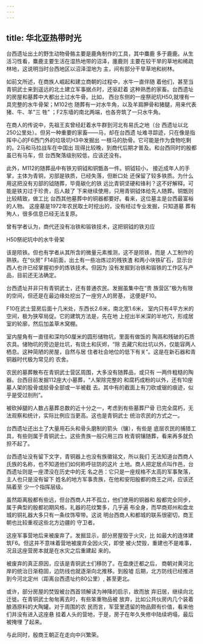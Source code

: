 ```yaml
---
---
---
```

title: 华北亚热带时光
---



台西遗址出土的野生动物骨骼主要是鹿角制作的工具，其中麋鹿 多于鹿鹿。从生活习性看，麋鹿主要生活在湿热地带的沼泽，廛鹿则 主要在较干旱的草地和稀疏林地，这说明当时台西地区以沼泽湿地为 主，间有部分干旱草地和树林。

如前文所述，在商族人崛起和建立商朝的过程中，水牛一直伴随 着他们，甚至当青铜武士来到遥远的北土建立军事据点时，还驱赶着 这种熟悉的家畜。台西遗址的房屋和墓葬中大都出土过水牛骨。比如， 西台东侧的一座祭祀坑H50,就埋有一具完整的水牛骨架；M102也 随葬有一对水牛角，以及羊肩胛骨和猪腿，用来代表猪、牛、羊"三 牲” ；F2东墙的南北两端，也各夯筑了一只水牛角。

在商人的传说中，先祖王亥曾经赶着水牛群到河北有易氏之地（台 西遗址以北250公里处）。但另一种重要的家畜——马，却在台西遗 址难寻踪迹，只在像是指挥中心的F6西门外的垃圾坑H3中发掘出 一根马的肋骨。它可能是作为食物吃剩的。2马和马拉战车在中国出 现得比较晚，到商代后期才普及。和台西同时的殷都虽已有马车，但 台西聚落级别较低，应该还没有。

此外，M112的随葬品中有铁刃铜钺和铜甑各一件。铜钺较小， 接近成年人的手掌，主体为青铜，刃部是铁质，已经失落，但断口处 还保留了较多铁质。为什么用这把没有刃部的钺随葬，毕竟碳化的铁 远比青铜坚硬和锋利？这不好解释。可能是铁刃过于珍贵，后人敲了 下来继续使用，只用青铜钺体给先人随葬。铜甑则比较精致，做工比 台西其他墓葬中的铜器都要好。看来，这位墓主是台西最富裕的人物。 这座墓是1972年农民取土时挖出的，没有经过专业发掘，只知道墓 葬有殉人，很多信息已经无法复原。

曾有学者认为，商代还没有冶铁和锻铁技术，这把铜钺的铁刃应



H50祭祀坑中的水牛骨架

该是陨铁。但也有学者从其所含的微量元素推测，这不是陨铁，而是 人工制作的熟铁。在“伙房” F14前面，出土有一些冶炼过的残铁渣 和两小块铁矿石，显示台西人也许已经掌握初步的炼铁技术。但因为 没有发掘到冶铁和锻铁的工作区与产品，目前还无法确定。

台西遗址并非只有青铜武士，还有普通农民。发掘虽集中在“贵 族营区”极为有限的空间，但还是在最边缘处挖出了一座穷人的房基， 这便是F10。

F10在武士营房后面十几米处，东西长2.6米，南北宽1.6米， 室内只有4平方米的空间，极为狭窄局促。它的建筑方法是，先在地 上挖出半米深的半地穴，形成居室的轮廓，然后加盖草木窝棚。

室内屋角有一直径和深均50厘米的圆形储物坑，里面有做饭的 陶鬲和残破的石质农具。储物坑的旁边是灶坑，有烧土和灰烬，“除 去藏穴和灶坑以外，仅能容两人栖息。这种简陋的房屋，自然与居 住者社会地位的低下有关”。这是在新石器和青铜器时代极为常见的 农舍。

农民的墓葬散布在青铜武士营区周围，大多没有随葬品，或只有 一两件粗糙的陶器。台西目前发掘112座大小墓葬，“人架除完整的 和腐朽成粉的以外，还有10座墓人架的股骨或胫骨全部或一半被截 去。其中有的截面上有刀砍或锯的痕迹，似乎是受过刖刑”。

被砍掉腿的人数占墓葬总数的近十分之一，考虑到有些墓葬尸骨 已完全腐朽，无法观察和统计，实际比例应当更高。这也是青铜武士 统治农民的方式之一。

台西遗址还出土了大量用石头和骨头磨制的箭头（镶），有些是 底层农民的捕猎工具，有些则属于青铜武士。这些贵族一般只用三四 枚青铜镶随葬，看来再多就负担不起了。

台西遗址没有留下文字，青铜器上也没有族徽铭文，所以我们 无法知道台西商人氏族的名称，也不知道他们如何称呼驻防的这片 土地。商人把定居点叫作邑，台西遗址则是一座湮没在历史中的无 名之邑：它只是一座规格不太高的军事聚落，主人也只是没有留下 姓名的地方军事贵族，在他和安阳殷都的商王之间，应该还隔着至 少一个指挥层级。

虽然距离殷都有些远，但台西商人并不孤立，他们使用的铜器和 殷都完全同步，属于典型的殷都初期风格，礼器的花纹繁多，几乎遍 布全身，而早商郑州和盘龙城的铜礼器大多只有一条纹饰窄带。这说 明台西商人和都城的联系很密切，商王朝也比较重视这些北方边疆的 守卫者。

这座军事营地后来被废弃了。发掘显示，部分房屋毁于火灾，比 如最大的连体建筑F6。但这并不意味着营地被废弃全因火灾，即使 被火焚毁，重建也不是难事，况且这座营房本就是在水灾之后重建起 来的。

被废弃的真正原因，应该是青铜武士们移防了。在盘庚迁都之后， 商朝对黄河北岸的统治日渐稳固，边防线也就逐渐向北推移。到殷墟 后期，北方防线已经推进到今河北定州（距离台西遗址约80公里）, 甚至更北。

或许，部分房屋的焚毁被台西首领解读为神降的启示，故而放 弃旧居，继续向北迁徙。在青铜武士匆匆离去时，有些笨重物品被 放弃，比如公共伙房内几个装着酿酒原料的大陶罐。对于周围的农 民而言，军营里遗留的物品颇有价值，看来他们并没有进入这座悬 挂着人头的营地，于是，房子在年久失修中陆续坍塌，最后被掩埋 了起来。

与此同时，殷商王朝正在走向中兴繁荣。